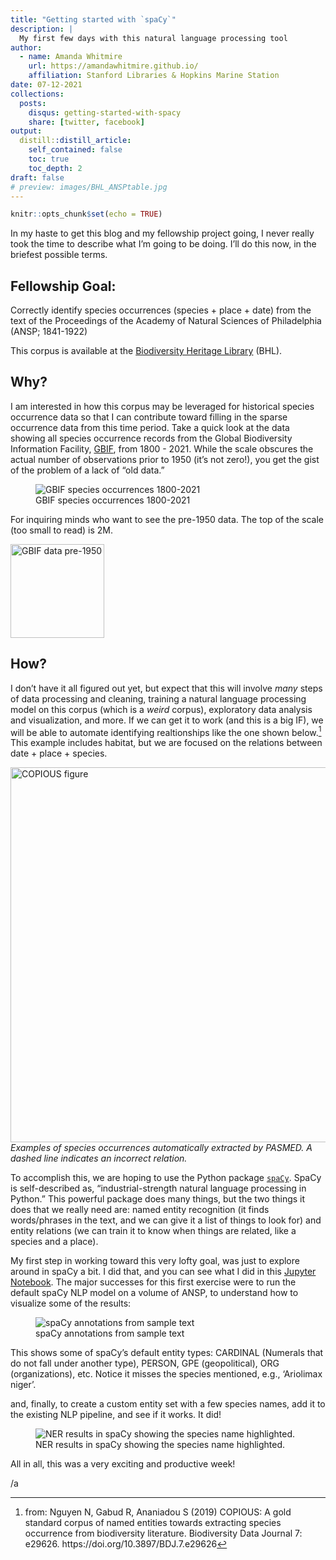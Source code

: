 ```yaml
---
title: "Getting started with `spaCy`"
description: |
  My first few days with this natural language processing tool
author:
  - name: Amanda Whitmire
    url: https://amandawhitmire.github.io/
    affiliation: Stanford Libraries & Hopkins Marine Station
date: 07-12-2021
collections:
  posts:
    disqus: getting-started-with-spacy
    share: [twitter, facebook]
output:
  distill::distill_article:
    self_contained: false
    toc: true
    toc_depth: 2
draft: false
# preview: images/BHL_ANSPtable.jpg
---
```


```r
knitr::opts_chunk$set(echo = TRUE)
```
In my haste to get this blog and my fellowship project going, I never really took the time to describe what I'm going to be doing. I'll do this now, in the briefest possible terms. 

## Fellowship Goal:
Correctly identify species occurrences (species + place + date) from the text of the Proceedings of the Academy of Natural Sciences of Philadelphia (ANSP; 1841-1922)

<aside>
This corpus is available at the [Biodiversity Heritage Library](https://www.biodiversitylibrary.org/bibliography/6885) (BHL).
</aside>

## Why?
I am interested in how this corpus may be leveraged for historical species occurrence data so that I can contribute toward filling in the sparse occurrence data from this time period. Take a quick look at the data showing all species occurrence records from the Global Biodiversity Information Facility, [GBIF](https://www.gbif.org/), from 1800 - 2021. While the scale obscures the actual number of observations prior to 1950 (it's not zero!), you get the gist of the problem of a lack of "old data."

![GBIF species occurrences 1800-2021](images/gbif-spoc-over-time.png)

<aside>
For inquiring minds who want to see the pre-1950 data. The top of the scale (too small to read) is 2M.

<img src="images/gbif-pre1950.png" alt="GBIF data pre-1950" width="150"/>
</aside>

## How? 
I don't have it all figured out yet, but expect that this will involve _many_ steps of data processing and cleaning, training a natural language processing model on this corpus (which is a *weird* corpus), exploratory data analysis and visualization, and more. If we can get it to work (and this is a big IF), we will be able to automate identifying realtionships like the one shown below.^[from: Nguyen N, Gabud R, Ananiadou S (2019) COPIOUS: A gold standard corpus of named entities towards extracting species occurrence from biodiversity literature. Biodiversity Data Journal 7: e29626. https://doi.org/10.3897/BDJ.7.e29626] This example includes habitat, but we are focused on the relations between date + place + species.

<img src="images/copious_spoc_2019_217808.png" alt="COPIOUS figure" width="600"/>
<aside>
_Examples of species occurrences automatically extracted by PASMED. A dashed line indicates an incorrect relation._
</aside>

To accomplish this, we are hoping to use the Python package [`spaCy`](https://spacy.io/). SpaCy is self-described as, "industrial-strength natural language processing in Python." This powerful package does many things, but the two things it does that we really need are: named entity recognition (it finds words/phrases in the text, and we can give it a list of things to look for) and entity relations (we can train it to know when things are related, like a species and a place). 

My first step in working toward this very lofty goal, was just to explore around in spaCy a bit. I did that, and you can see what I did in this [Jupyter Notebook](https://github.com/amandawhitmire/blog/blob/main/code/spacy-testing.ipynb). The major successes for this first exercise were to run the default spaCy NLP model on a volume of ANSP, to understand how to visualize some of the results:

![spaCy annotations from sample text](images/spacy-render.png)

<aside>
This shows some of spaCy's default entity types: CARDINAL (Numerals that do not fall under another type), PERSON, GPE (geopolitical), ORG (organizations), etc. Notice it misses the species mentioned, e.g., 'Ariolimax niger'.
</aside>
and, finally, to create a custom entity set with a few species names, add it to the existing NLP pipeline, and see if it works. It did! 

![NER results in spaCy showing the species name highlighted.](images/spacy-success.png)

All in all, this was a very exciting and productive week!

/a